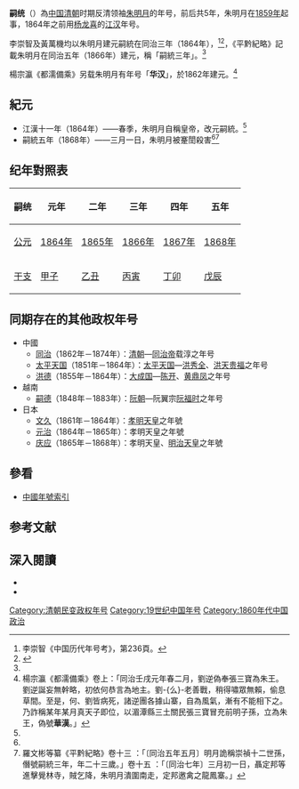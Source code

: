 {{Eranamebox|年号=嗣统
|起讫时间= 1864年春季－1868年三月
|政权= 
|帝王= 朱明月
|历时= 5年
|timeline= <timeline>
ImageSize  = width:200 height:50
PlotArea   = width:180 height:30 left:10 bottom:20
TimeAxis   = orientation:horizontal
DateFormat = yyyy
Period     = from:1644 till:1911
AlignBars  = early
ScaleMajor = increment:60 start:1644
Colors =
  id:canvas value:rgb(1,1,0.85)
BackgroundColors = canvas:canvas
PlotData =
  width:15 color:black
  bar:era from:start till:end
  bar:era from:1864 till:1868 color:red
</timeline>
|说明= {{fontcolor|red|嗣统}}在清朝时期的位置。
}}
'''嗣统'''（{{kj|1864年|春季|1868年|三月}}）為[[中国|中国]][[清朝|清朝]]时期反清领袖[[朱明月|朱明月]]的年号，前后共5年，朱明月在[[1859年|1859年]]起事，1864年之前用[[杨龙喜|杨龙喜]]的[[江汉_(杨龙喜)|江汉]]年号。

李崇智及黃萬機均以朱明月建元嗣統在同治三年（1864年），<ref>李崇智《中国历代年号考》，第236頁。</ref><ref name="黃萬機">{{cite journal zh|title=嗣統真主朱明月|journal=貴州文史叢刊|date=2005年第2期|author=黃萬機|publisher=貴州社會科學院|volume=|issue=11|pages=|id= |url=|format=|accessdate=}}</ref>，《平黔紀略》記載朱明月在同治五年（1866年）建元，稱「嗣統三年」。<ref name="平黔紀略"/>

楊宗瀛《都濡備乘》另载朱明月有年号「'''华汉'''」，於1862年建元。<ref>楊宗瀛《都濡備乘》卷上：「同治壬戌元年春二月，劉逆偽奉張三寶為朱王。劉逆誕妄無幹略，初依何恭言為地主。劉-{么}-老善戰，稍得嘯眾無賴，偷息草間。至是，何、劉皆病死，諸逆團各據山寨，自為風氣，漸有不能相下之。乃詐稱某年某月真天子即位，以湄潭縣三土關民張三寶冒充前明子孫，立為朱王，偽號'''華漢'''。」</ref>

==紀元==
*江漢十一年（1864年）——春季，朱明月自稱皇帝，改元嗣統。<ref name="黃萬機"/>
*嗣統五年（1868年）——三月一日，朱明月被䞿誾殺害<ref name="黃萬機"/><ref name="平黔紀略">羅文彬等纂《平黔紀略》卷十三 ：「〔同治五年五月〕明月詭稱崇禎十二世孫，僭號嗣統三年，年二十三歲。」卷十五 ：「〔同治七年〕三月初一日，聶定邦等進擊覺林寺，賊乞降，朱明月潰圍南走，定邦邀禽之龍鳳寨。」</ref>

==纪年對照表==
{| class="wikitable"  style="text-align:center;"
!嗣统!!元年!!二年!!三年!!四年!!五年
|-
![[公元|公元]]
|[[1864年|1864年]]||[[1865年|1865年]]||[[1866年|1866年]]||[[1867年|1867年]]||[[1868年|1868年]]
|-
![[干支|干支]]
|[[甲子|甲子]]||[[乙丑|乙丑]]||[[丙寅|丙寅]]||[[丁卯|丁卯]]||[[戊辰|戊辰]]
|}

==同期存在的其他政权年号==
*中國
**[[同治|同治]]（1862年－1874年）：[[清朝|清朝]]—[[同治帝|同治帝]]载淳之年号
**[[太平天國_(年號)|太平天国]]（1851年－1864年）：[[太平天国|太平天国]]—[[洪秀全|洪秀全]]、[[洪天贵福|洪天贵福]]之年号 
**[[洪德_(陈开)|洪德]]（1855年－1864年）：[[大成国|大成国]]—[[陈开|陈开]]、[[黄鼎凤|黄鼎凤]]之年号
*越南
**[[嗣德|嗣德]]（1848年－1883年）：[[阮朝|阮朝]]—阮翼宗[[阮福时|阮福时]]之年号
*日本
**[[文久|文久]]（1861年－1864年）：[[孝明天皇|孝明天皇]]之年號
**[[元治|元治]]（1864年－1865年）：孝明天皇之年號
**[[庆应|庆应]]（1865年－1868年）：孝明天皇、[[明治天皇|明治天皇]]之年號

==參看==
*[[中国年号列表#清朝|中國年號索引]]

==参考文献==
{{Reflist}}

==深入閱讀==
<div>
*{{Cite book|author=[[李崇智|李崇智]]|title=中國歷代年號考|format=|url=|date=2004年12月|publisher=中華書局|location=北京|id=ISBN 7101025129}}
*{{Cite book|author=[[鄧洪波|鄧洪波]]|title=東亞歷史年表|format=pdf|url=http://www.eastasia.ntu.edu.tw/chinese/05_a04.htm|date=2005年3月|publisher=國立臺灣大學東亞經典與文化研究計劃|location=臺北|id=ISBN 9789860005189|access-date=2021-11-29|archive-date=2007-08-25|archive-url=https://web.archive.org/web/20070825002742/http://www.eastasia.ntu.edu.tw/chinese/05_a04.htm|dead-url=yes}}
</div>

{{年号|[[江汉_(杨龙喜)|江汉]]|清末[[貴州省_(清)|贵州]]起义年号<br>1864年－1868年|--}}
{{清朝年号}}

[[Category:清朝民变政权年号|Category:清朝民变政权年号]]
[[Category:19世纪中国年号|Category:19世纪中国年号]]
[[Category:1860年代中国政治|Category:1860年代中国政治]]